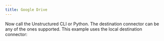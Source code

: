 ```yaml
---
title: Google Drive
---
```



<NewDocument />


<SharedContentGoogleDrive/>

Now call the Unstructured CLI or Python. The destination connector can be any of the ones supported. This example uses the local destination connector:


<CodeGroup>

  <GoogleDriveSh />

  <GoogleDrivePyV2 />

  <GoogleDrivePyV1 />

</CodeGroup>


<SharedPartitionByAPIOSS/>
